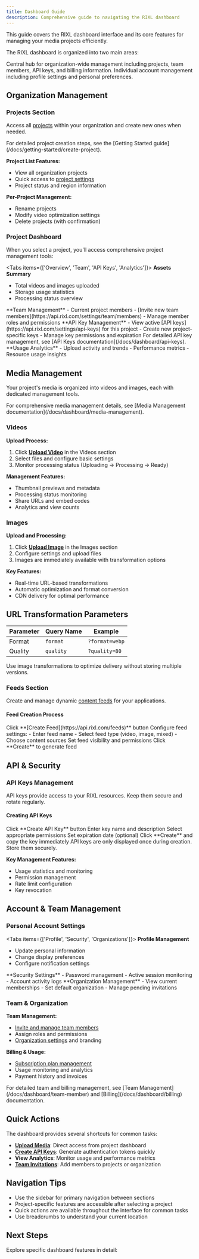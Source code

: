 ```yaml
---
title: Dashboard Guide
description: Comprehensive guide to navigating the RIXL dashboard
---
```



This guide covers the RIXL dashboard interface and its core features for managing your media projects efficiently.

The RIXL dashboard is organized into two main areas:

<Cards>
  <Card title="Organization Settings" description="Manage projects, team, API keys, and billing">
    Central hub for organization-wide management including projects, team members, API keys, and billing information.
  </Card>
  <Card title="Personal Settings" description="Manage your individual account">
    Individual account management including profile settings and personal preferences.
  </Card>
</Cards>

## Organization Management

### Projects Section

Access all [projects](https://api.rixl.com/settings/projects) within your organization and create new ones when needed.

<Callout type="info">
For detailed project creation steps, see the [Getting Started guide](/docs/getting-started/create-project).
</Callout>

**Project List Features:**
- View all organization projects
- Quick access to [project settings](https://api.rixl.com/settings/project)
- Project status and region information

**Per-Project Management:**
- Rename projects
- Modify video optimization settings
- Delete projects (with confirmation)

### Project Dashboard

When you select a project, you'll access comprehensive project management tools:

<Tabs items={['Overview', 'Team', 'API Keys', 'Analytics']}>
<Tab value="Overview">
**Assets Summary**
- Total videos and images uploaded
- Storage usage statistics
- Processing status overview
</Tab>
<Tab value="Team">
**Team Management**
- Current project members
- [Invite new team members](https://api.rixl.com/settings/team/members)
- Manage member roles and permissions
</Tab>
<Tab value="API Keys">
**API Key Management**
- View active [API keys](https://api.rixl.com/settings/api-keys) for this project
- Create new project-specific keys
- Manage key permissions and expiration

<Callout type="info">
For detailed API key management, see [API Keys documentation](/docs/dashboard/api-keys).
</Callout>
</Tab>
<Tab value="Analytics">
**Usage Analytics**
- Upload activity and trends
- Performance metrics
- Resource usage insights
</Tab>
</Tabs>

## Media Management

Your project's media is organized into videos and images, each with dedicated management tools.

<Callout type="info">
For comprehensive media management details, see [Media Management documentation](/docs/dashboard/media-management).
</Callout>

### Videos

**Upload Process:**
1. Click **[Upload Video](https://api.rixl.com/videos)** in the Videos section
2. Select files and configure basic settings
3. Monitor processing status (Uploading → Processing → Ready)

**Management Features:**
- Thumbnail previews and metadata
- Processing status monitoring
- Share URLs and embed codes
- Analytics and view counts

### Images

**Upload and Processing:**
1. Click **[Upload Image](https://api.rixl.com/images)** in the Images section  
2. Configure settings and upload files
3. Images are immediately available with transformation options

**Key Features:**
- Real-time URL-based transformations
- Automatic optimization and format conversion
- CDN delivery for optimal performance

## URL Transformation Parameters

| Parameter | Query Name | Example                             |
|-----------|------------|-------------------------------------|
| Format    | `format`   | `?format=webp`                      |
| Quality   | `quality`  | `?quality=80`                       |

<Callout type="tip">
Use image transformations to optimize delivery without storing multiple versions.
</Callout>

### Feeds Section

Create and manage dynamic [content feeds](https://api.rixl.com/feeds) for your applications.

#### Feed Creation Process

<Steps>
<Step>
Click **[Create Feed](https://api.rixl.com/feeds)** button
</Step>
<Step>
Configure feed settings:
- Enter feed name
- Select feed type (video, image, mixed)
- Choose content sources
</Step>
<Step>
Set feed visibility and permissions
</Step>
<Step>
Click **Create** to generate feed
</Step>
</Steps>

## API & Security

### API Keys Management

<Callout type="warning">
API keys provide access to your RIXL resources. Keep them secure and rotate regularly.
</Callout>

#### Creating API Keys

<Steps>
<Step>
Click **Create API Key** button
</Step>
<Step>
Enter key name and description
</Step>
<Step>
Select appropriate permissions
</Step>
<Step>
Set expiration date (optional)
</Step>
<Step>
Click **Create** and copy the key immediately
</Step>
</Steps>

<Callout type="error">
API keys are only displayed once during creation. Store them securely.
</Callout>

**Key Management Features:**
- Usage statistics and monitoring
- Permission management
- Rate limit configuration
- Key revocation

## Account & Team Management

### Personal Account Settings

<Tabs items={['Profile', 'Security', 'Organizations']}>
<Tab value="Profile">
**Profile Management**
- Update personal information
- Change display preferences
- Configure notification settings
</Tab>
<Tab value="Security">
**Security Settings**
- Password management
- Active session monitoring
- Account activity logs
</Tab>
<Tab value="Organizations">
**Organization Management**
- View current memberships
- Set default organization
- Manage pending invitations
</Tab>
</Tabs>

### Team & Organization

**Team Management:**
- [Invite and manage team members](https://api.rixl.com/settings/team/members)
- Assign roles and permissions  
- [Organization settings](https://api.rixl.com/settings/team/general) and branding

**Billing & Usage:**
- [Subscription plan management](https://api.rixl.com/settings/billing)
- Usage monitoring and analytics
- Payment history and invoices

<Callout type="info">
For detailed team and billing management, see [Team Management](/docs/dashboard/team-member) and [Billing](/docs/dashboard/billing) documentation.
</Callout>

## Quick Actions

The dashboard provides several shortcuts for common tasks:

- **[Upload Media](https://api.rixl.com/videos)**: Direct access from project dashboard
- **[Create API Keys](https://api.rixl.com/settings/api-keys)**: Generate authentication tokens quickly
- **View Analytics**: Monitor usage and performance metrics
- **[Team Invitations](https://api.rixl.com/settings/team/members)**: Add members to projects or organization

## Navigation Tips

- Use the sidebar for primary navigation between sections
- Project-specific features are accessible after selecting a project
- Quick actions are available throughout the interface for common tasks
- Use breadcrumbs to understand your current location

## Next Steps

Explore specific dashboard features in detail:

<Cards>
  <Card 
    title="Project Management" 
    description="Advanced project organization and settings"
    href="/docs/dashboard/project"
  />
  <Card 
    title="Media Management" 
    description="Upload and manage videos and images"
    href="/docs/dashboard/media-management"
  />
  <Card 
    title="API Keys" 
    description="Generate and manage authentication"
    href="/docs/dashboard/api-keys"
  />
  <Card 
    title="Team Collaboration" 
    description="Manage team members and permissions"
    href="/docs/dashboard/team-member"
  />
</Cards>